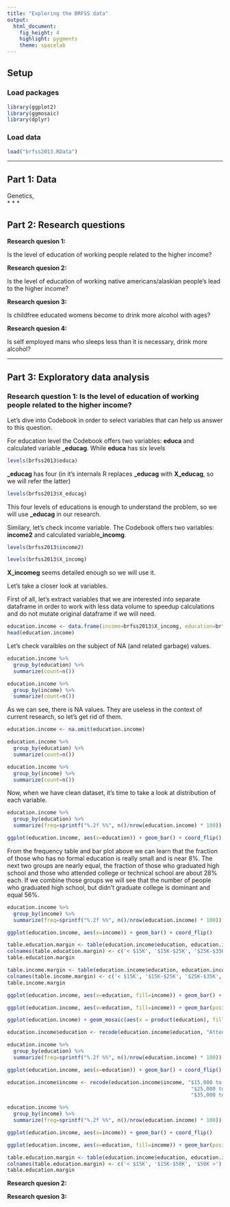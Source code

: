 ```yaml
---
title: "Exploring the BRFSS data"
output: 
  html_document: 
    fig_height: 4
    highlight: pygments
    theme: spacelab
---
```


## Setup

### Load packages

```r
library(ggplot2)
library(ggmosaic)
library(dplyr)
```

### Load data

```r
load("brfss2013.RData")
```

* * *

## Part 1: Data

Genetics,  
* * *

## Part 2: Research questions

**Research quesion 1:**

Is the level of education of working people related to the higher income?

**Research quesion 2:**

Is the level of education of working native americans/alaskian people's lead to the higher income?

**Research quesion 3:**

Is childfree educated womens become to drink more alcohol with ages?

**Research quesion 4:**

Is self employed mans who sleeps less than it is necessary, drink more alcohol?

* * *

## Part 3: Exploratory data analysis

### Research question 1: Is the level of education of working people related to the higher income?

Let's dive into Codebook in order to select variables that can help us answer to this question.

For education level the Codebook offers two variables: **educa** and calculated variable **\_educag**. While **educa** has six levels 

```r
levels(brfss2013$educa)
```

**\_educag** has four (in it's internals R replaces **\_educag** with **X_educag**, so we will refer the latter)

```r
levels(brfss2013$X_educag)
```

This four levels of educations is enough to understand the problem, so we will use **\_educag** in our research.  

Similary, let's check income variable. The Codebook offers two variables: **income2** and calculated variable**\_incomg**. 

```r
levels(brfss2013$income2)
```

```r
levels(brfss2013$X_incomg)
```

**X_incomeg** seems detailed enough so we will use it.

Let's take a closer look at variables. 

First of all, let's extract variables that we are interested into separate dataframe in order to work with less data volume to speedup calculations and do not mutate original dataframe if we will need.

```r
education.income <- data.frame(income=brfss2013$X_incomg, education=brfss2013$X_educag)
head(education.income)
```

Let's check varaibles on the subject of NA (and related garbage) values.

```r
education.income %>%
  group_by(education) %>%
  summarize(count=n())
```

```r
education.income %>%
  group_by(income) %>%
  summarize(count=n())
```

As we can see, there is NA values. They are useless in the context of current research, so let's get rid of them.

```r
education.income <- na.omit(education.income)
```

```r
education.income %>%
  group_by(education) %>%
  summarize(count=n())
```

```r
education.income %>%
  group_by(income) %>%
  summarize(count=n())
```

Now, when we have clean dataset, it's time to take a look at distribution of each variable.

```r
education.income %>%
  group_by(education) %>%
  summarize(freq=sprintf("%.2f %%", n()/nrow(education.income) * 100))
```

```r
ggplot(education.income, aes(x=education)) + geom_bar() + coord_flip()
```
 
 From the frequency table and bar plot above we can learn that the fraction of those who has no formal education is really small and is near 8%. The next two groups are nearly equal, the fraction of those who graduated high school and those who attended college or technical school are about 28% each. If we combine those groups we will see that the number of people who graduated high school, but didn't graduate college is dominant and equal 56%. 
 
```r
education.income %>%
  group_by(income) %>%
  summarize(freq=sprintf("%.2f %%", n()/nrow(education.income) * 100))
```
 
```r
ggplot(education.income, aes(x=income)) + geom_bar() + coord_flip()
```

```r
table.education.margin <- table(education.income$education, education.income$income) %>% prop.table(1)
colnames(table.education.margin) <- c('< $15K', '$15K-$25K', '$25K-$35K', '$35K-$50K', '$50K >')
table.education.margin
```

```r
table.income.margin <- table(education.income$education, education.income$income) %>% prop.table(2)
colnames(table.income.margin) <- c('< $15K', '$15K-$25K', '$25K-$35K', '$35K-$50K', '$50K >')
table.income.margin
```

```r
ggplot(education.income, aes(x=education, fill=income)) + geom_bar() + scale_x_discrete(labels = abbreviate) 
```

```r
ggplot(education.income, aes(x=education, fill=income)) + geom_bar(position='fill') + scale_x_discrete(labels = abbreviate) 
```

```r
ggplot(education.income) + geom_mosaic(aes(x = product(education), fill=income)) + theme(axis.text.x = element_text(angle = 90, hjust = 1))
```

```r
education.income$education <- recode(education.income$education, "Attended college or technical school" = "Graduated high school")
```

```r
education.income %>%
  group_by(education) %>%
  summarize(freq=sprintf("%.2f %%", n()/nrow(education.income) * 100))
```

```r
ggplot(education.income, aes(x=education)) + geom_bar() + coord_flip()
```

```r
education.income$income <- recode(education.income$income, "$15,000 to less than $25,000" = "$15,000 to less than $50,000",
                                                            "$25,000 to less than $35,000" = "$15,000 to less than $50,000",
                                                            "$35,000 to less than $50,000" = "$15,000 to less than $50,000")
```

```r
education.income %>%
  group_by(income) %>%
  summarize(freq=sprintf("%.2f %%", n()/nrow(education.income) * 100))
```

```r
ggplot(education.income, aes(x=income)) + geom_bar() + coord_flip()
```

```r
ggplot(education.income, aes(x=education, fill=income)) + geom_bar(position='fill') + scale_x_discrete(labels = abbreviate) 
```

```r
table.education.margin <- table(education.income$education, education.income$income) %>% prop.table(1)
colnames(table.education.margin) <- c('< $15K', '$15K-$50K', '$50K >')
table.education.margin
```

**Research quesion 2:**



**Research quesion 3:**

```r

```